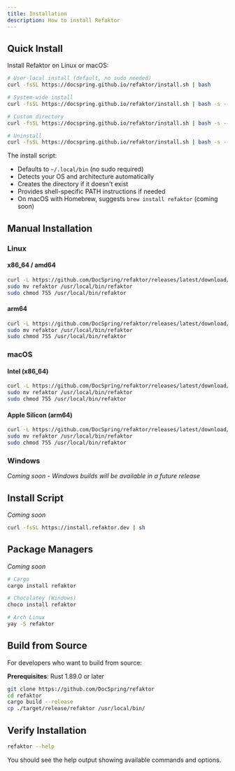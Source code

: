 ```yaml
---
title: Installation
description: How to install Refaktor
---
```


## Quick Install

Install Refaktor on Linux or macOS:

```bash
# User-local install (default, no sudo needed)
curl -fsSL https://docspring.github.io/refaktor/install.sh | bash

# System-wide install
curl -fsSL https://docspring.github.io/refaktor/install.sh | bash -s -- --system

# Custom directory
curl -fsSL https://docspring.github.io/refaktor/install.sh | bash -s -- --prefix "$HOME/bin"

# Uninstall
curl -fsSL https://docspring.github.io/refaktor/install.sh | bash -s -- --uninstall
```

The install script:
- Defaults to `~/.local/bin` (no sudo required)
- Detects your OS and architecture automatically
- Creates the directory if it doesn't exist
- Provides shell-specific PATH instructions if needed
- On macOS with Homebrew, suggests `brew install refaktor` (coming soon)

## Manual Installation

### Linux

#### x86_64 / amd64
```bash
curl -L https://github.com/DocSpring/refaktor/releases/latest/download/refaktor-linux-amd64.tar.gz | tar xz
sudo mv refaktor /usr/local/bin/refaktor
sudo chmod 755 /usr/local/bin/refaktor
```

#### arm64
```bash
curl -L https://github.com/DocSpring/refaktor/releases/latest/download/refaktor-linux-arm64.tar.gz | tar xz
sudo mv refaktor /usr/local/bin/refaktor
sudo chmod 755 /usr/local/bin/refaktor
```

### macOS

#### Intel (x86_64)
```bash
curl -L https://github.com/DocSpring/refaktor/releases/latest/download/refaktor-macos-amd64.tar.gz | tar xz
sudo mv refaktor /usr/local/bin/refaktor
sudo chmod 755 /usr/local/bin/refaktor
```

#### Apple Silicon (arm64)
```bash
curl -L https://github.com/DocSpring/refaktor/releases/latest/download/refaktor-macos-arm64.tar.gz | tar xz
sudo mv refaktor /usr/local/bin/refaktor
sudo chmod 755 /usr/local/bin/refaktor
```

### Windows

*Coming soon - Windows builds will be available in a future release*

## Install Script

*Coming soon*

```bash
curl -fsSL https://install.refaktor.dev | sh
```

## Package Managers

*Coming soon*

```bash
# Cargo
cargo install refaktor

# Chocolatey (Windows)
choco install refaktor

# Arch Linux
yay -S refaktor
```

## Build from Source

For developers who want to build from source:

**Prerequisites**: Rust 1.89.0 or later

```bash
git clone https://github.com/DocSpring/refaktor
cd refaktor
cargo build --release
cp ./target/release/refaktor /usr/local/bin/
```

## Verify Installation

```bash
refaktor --help
```

You should see the help output showing available commands and options.
